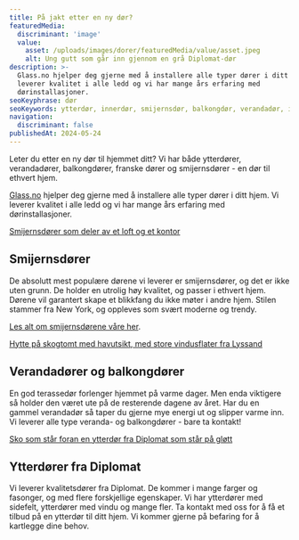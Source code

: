 ```yaml
---
title: På jakt etter en ny dør?
featuredMedia:
  discriminant: 'image'
  value:
    asset: /uploads/images/dorer/featuredMedia/value/asset.jpeg
    alt: Ung gutt som går inn gjennom en grå Diplomat-dør
description: >-
  Glass.no hjelper deg gjerne med å installere alle typer dører i ditt hjem. Vi
  leverer kvalitet i alle ledd og vi har mange års erfaring med
  dørinstallasjoner.
seoKeyphrase: dør
seoKeywords: ytterdør, innerdør, smijernsdør, balkongdør, verandadør, inngangsdør, dør
navigation:
  discriminant: false
publishedAt: 2024-05-24
---
```


Leter du etter en ny dør til hjemmet ditt? Vi har både ytterdører, verandadører, balkongdører, franske dører og smijernsdører - en dør til ethvert hjem.

[Glass.no](http://Glass.no) hjelper deg gjerne med å installere alle typer dører i ditt hjem. Vi leverer kvalitet i alle ledd og vi har mange års erfaring med dørinstallasjoner.

[Smijernsdører som deler av et loft og et kontor](https://cdn.sanity.io/images/csbn9wp4/transformed-data/664459624679135a0b6cb7107afeff4a865f954c-7220x4060.jpg)

## Smijernsdører

De absolutt mest populære dørene vi leverer er smijernsdører, og det er ikke uten grunn. De holder en utrolig høy kvalitet, og passer i ethvert hjem. Dørene vil garantert skape et blikkfang du ikke møter i andre hjem. Stilen stammer fra New York, og oppleves som svært moderne og trendy.

[Les alt om smijernsdørene våre her](/smijernsdor).

[Hytte på skogtomt med havutsikt, med store vindusflater fra Lyssand](https://cdn.sanity.io/images/csbn9wp4/transformed-data/57173c3d1bc2dc86f18d28c2d20724e293b4c6cf-1500x1000.jpg)

## Verandadører og balkongdører

En god terassedør forlenger hjemmet på varme dager. Men enda viktigere så holder den været ute på de resterende dagene av året. Har du en gammel verandadør så taper du gjerne mye energi ut og slipper varme inn. Vi leverer alle type veranda- og balkongdører - bare ta kontakt!

[Sko som står foran en ytterdør fra Diplomat som står på gløtt](https://cdn.sanity.io/images/csbn9wp4/transformed-data/29517f2053ff89ed2b29670e3320ca9e12d9136a-1600x2400.jpg)

## Ytterdører fra Diplomat

Vi leverer kvalitetsdører fra Diplomat. De kommer i mange farger og fasonger, og med flere forskjellige egenskaper. Vi har ytterdører med sidefelt, ytterdører med vindu og mange fler. Ta kontakt med oss for å få et tilbud på en ytterdør til ditt hjem. Vi kommer gjerne på befaring for å kartlegge dine behov.
